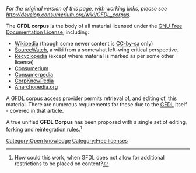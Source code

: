 ''For the original version of this page, with working links, please see http://develop.consumerium.org/wiki/GFDL_corpus.''

{{copyedit|Excessive links to external site - check each link to see if it provides substantial value. Where appropriate, replace with a summary (e.g. in a footnote) or a link to a local page here. Some external links are appropriate, of course; clarify the unified GFDL corpus idea or remove it.}}

The '''GFDL corpus''' is the body of all material licensed under the [[GNU Free Documentation License]], including:
* [[Wikipedia]] (though some newer content is [[CC-by-sa]] only)
* [http://www.sourcewatch.org/ SourceWatch], a wiki from a somewhat left-wing critical perspective.
* [http://develop.consumerium.org/wiki/Recyclopedia Recyclopedia] (except where material is marked as per some other license)
* [http://develop.consumerium.org/wiki/Consumerium:Itself Consumerium]
* [http://develop.consumerium.org/wiki/Consumerpedia Consumerpedia]
* [http://develop.consumerium.org/wiki/CorpKnowPedia CorpKnowPedia]
* [http://develop.consumerium.org/wiki/Anarchopedia Anarchopedia][http://www.anarchopedia.org/ .org]

A [http://develop.consumerium.org/wiki/GFDL_corpus_access_provider GFDL corpus access provider] permits retrieval of, and editing of, this material. There are numerous requirements for these due to the [http://develop.consumerium.org/wiki/GFDL GFDL] itself - covered in that article.

A true unified '''GFDL Corpus''' has been proposed{{fact}} with a single set of editing, forking and reintegration rules.<ref>How could this work, when GFDL does not allow for additional restrictions to be placed on content?</ref>

[[Category:Open knowledge]]
[[Category:Free licenses]]